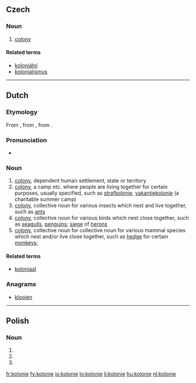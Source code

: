 ==Czech==

===Noun===
{{cs-noun|g=f}}

# [[colony]]

====Related terms====
* [[koloniální]]
* [[kolonialismus]]

----

==Dutch==

===Etymology===
From {{etyl|la|nl}} {{term|colonia|colōnia|colony|lang=la}}, from {{term|colonus|colōnus|farmer; colonist|lang=la}}, from {{term|colo|colō|till, cultivate, worship|lang=la}}.

===Pronunciation===
* {{audio|Nl-kolonie.ogg|audio}}

===Noun===
{{nl-noun|f|kolonies|pl2=koloniën|kolonietje}}

# [[colony]], dependent human settlement, state or territory
# [[colony]], a camp etc. where people are living together for certain purposes, usually specified, such as [[strafkolonie]], [[vakantiekolonie]] (a charitable summer camp)
# [[colony]], collective noun for various insects which nest and live together, such as [[ant]]s
# [[colony]], collective noun for various birds which nest close together, such as [[seagull]]s, [[penguin]]s; [[siege]] of [[heron]]s
# [[colony]], collective noun for collective noun for various mammal species which nest and/or live close together, such as [[hedge]] for certain [[monkey]]s;

====Related terms====
* [[koloniaal]]

===Anagrams===
* [[klooien#Dutch|klooien]]

----

==Polish==

===Noun===
{{head|pl|noun form}}

# {{form of|Nominative plural|kolonia}}
# {{form of|Accusative plural|kolonia}}
# {{form of|Vocative plural|kolonia}}

[[fr:kolonie]]
[[fy:kolonie]]
[[io:kolonie]]
[[lo:kolonie]]
[[li:kolonie]]
[[hu:kolonie]]
[[nl:kolonie]]